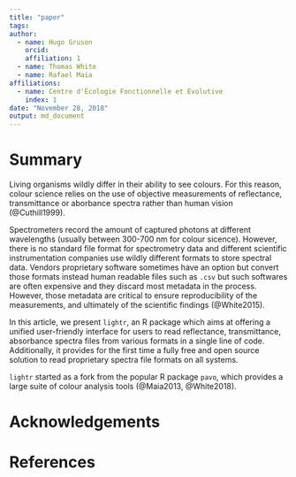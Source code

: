 ```yaml
---
title: "paper"
tags:
author: 
  - name: Hugo Gruson
    orcid:
    affiliation: 1
  - name: Thomas White
  - name: Rafael Maia
affiliations:
  - name: Centre d'Écologie Fonctionnelle et Évolutive
    index: 1
date: "November 28, 2018"
output: md_document
---
```


# Summary

Living organisms wildly differ in their ability to see colours. For this reason,
colour science relies on the use of objective measurements of reflectance,
transmittance or aborbance spectra rather than human vision (@Cuthill1999).

Spectrometers record the amount of captured photons at different wavelengths 
(usually between 300-700 nm for colour sicence). However, there is no standard 
file format for spectrometry data and different scientific instrumentation 
companies use wildly different formats to store spectral data. Vendors 
proprietary software sometimes have an option but convert those formats instead 
human readable files such as `.csv` but such softwares are often expensive and
they discard most metadata in the process. However, those metadata are critical
to ensure reproducibility of the measurements, and ultimately of the scientific
findings (@White2015).

In this article, we present `lightr`, an R package which aims at offering a
unified user-friendly interface for users to read reflectance, transmittance, 
absorbance spectra files from various formats in a single line of code. 
Additionally, it provides for the first time a fully free and open source
solution to read proprietary spectra file formats on all systems.

`lightr` started as a fork from the popular R package `pavo`, which provides
a large suite of colour analysis tools (@Maia2013, @White2018).

# Acknowledgements


# References

